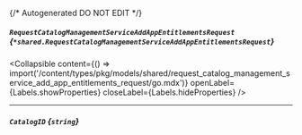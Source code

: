 {/* Autogenerated DO NOT EDIT  */}

##### `RequestCatalogManagementServiceAddAppEntitlementsRequest` *{`*shared.RequestCatalogManagementServiceAddAppEntitlementsRequest`}*

<Collapsible content={() => import('/content/types/pkg/models/shared/request_catalog_management_service_add_app_entitlements_request/go.mdx')} openLabel={Labels.showProperties} closeLabel={Labels.hideProperties} />


---
##### `CatalogID` *{`string`}*


